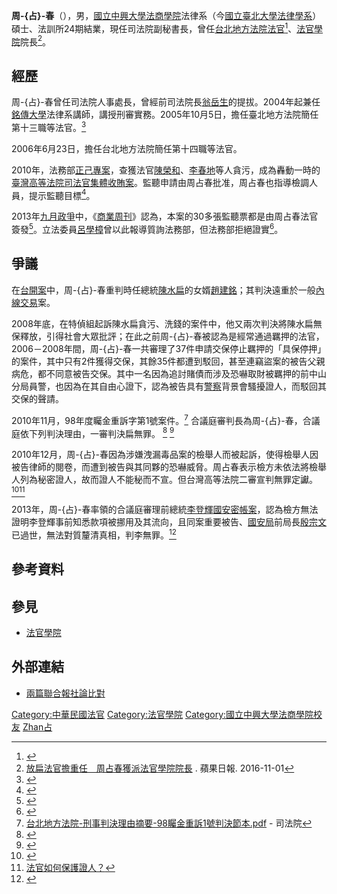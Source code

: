 {{npov|time=2010-12-21T08:40:39+00:00}}
{{refimprove|time=2010-12-21T08:40:39+00:00}}
{{Infobox Officeholder
| name = 周占春
| image = 
| office1 ={{ROC}}[[司法院|司法院]][[法官學院|法官學院]]院長
| term_start1 = 2017年1月1日
| term_end1 = 
| premierroc1 = 
| predecessor1 = 
| successor1 = 
| sex = 男
| spouse = 
| birth_date = {{birth date and age|1956|0|0}}
| educate = 
*國立中興大學法律研究所碩士
*國立中興大學法律學系畢業
*司法官訓練所司法官班第24期結業
| birth_place = {{ROC-TW}}
| nationality = {{ROC}}
| party       = 
}}

'''周-{占}-春'''（{{bd|1956年||||catIdx=Zhou周}}），男，[[國立中興大學法商學院|國立中興大學法商學院]]法律系（今[[國立臺北大學|國立臺北大學]][[法律學系|法律學系]]）碩士、法訓所24期結業，現任司法院副秘書長，曾任[[台北地方法院|台北地方法院]][[法官|法官]]<ref>{{Cite web |url=http://tw.nextmedia.com/applenews/article/art_id/32199753/IssueID/20091231 |title=扁二次金改案 周-{占}-春又承審 蘋果日報2009年12月31日 |access-date=2010年11月5日 |archive-url=https://web.archive.org/web/20100531025828/http://tw.nextmedia.com/applenews/article/art_id/32199753/IssueID/20091231 |archive-date=2010年5月31日 |dead-url=yes }}</ref>、[[法官學院|法官學院]]院長<ref>[http://www.appledaily.com.tw/realtimenews/article/new/20161101/979680/ 放扁法官擔重任　周占春獲派法官學院院長] {{Wayback|url=http://www.appledaily.com.tw/realtimenews/article/new/20161101/979680/ |date=20170916140449 }}. 蘋果日報. 2016-11-01</ref>。

==經歷==
周-{占}-春曾任司法院人事處長，曾經前司法院長[[翁岳生|翁岳生]]的提拔。2004年起兼任[[銘傳大學|銘傳大學]]法律系講師，講授刑審實務。2005年10月5日，擔任臺北地方法院簡任第十三職等法官。<ref>{{cite web| language =| publisher =| title =司法院公報 第47卷 第11期2005年11月| url =http://www.judicial.gov.tw/publish/paper/9411/pdf/9411%E3%80%80_7_%20%E7%B8%BD%E7%B5%B1%E4%BB%A4.pdf| author =| date =| accessdate =}}{{dead link|date=2017年12月 |bot=InternetArchiveBot |fix-attempted=yes }}</ref>

2006年6月23日，擔任台北地方法院簡任第十四職等法官。

2010年，法務部[[正己專案|正己專案]]，查獲法官[[陳榮和|陳榮和]]、[[李春地|李春地]]等人貪污，成為轟動一時的[[臺灣高等法院司法官集體收賄案|臺灣高等法院司法官集體收賄案]]。監聽申請由周占春批准，周占春也指導檢調人員，提示監聽目標<ref>{{cite web| language =zh-tw| url =http://www.libertytimes.com.tw/2010/new/nov/9/today-fo4.htm| title =周占春「指導」 監聽3年奏功| author =林俊宏| publisher =自由時報| date =2010-11-09| deadurl =yes| archiveurl =https://web.archive.org/web/20131004220118/http://www.libertytimes.com.tw/2010/new/nov/9/today-fo4.htm| archivedate =2013-10-04| accessdate =2013-10-04}}</ref>。

2013年[[九月政爭|九月政爭]]中，《[[商業周刊|商業周刊]]》認為，本案的30多張監聽票都是由周占春法官簽發<ref>{{cite web| language =zh-tw| url =http://www.businessweekly.com.tw/KArticle.aspx?id=52002| title =「吃到飽」監聽票 扁案法官核發的| author =田習如| publisher =商業周刊| date =2013-10-07| accessdate =2013-10-04| archive-date =2016-03-04| archive-url =https://web.archive.org/web/20160304211111/http://www.businessweekly.com.tw/KArticle.aspx?id=52002| dead-url =no}}</ref>。立法委員[[呂學樟|呂學樟]]曾以此報導質詢法務部，但法務部拒絕證實<ref>{{cite web| language =zh-tw| url =http://www.appledaily.com.tw/appledaily/article/headline/20131004/35339144/%E6%BF%AB%E5%87%86%E7%9B%A3%E8%81%BD%E7%AB%8B%E5%A7%94%E4%BF%83%E6%87%B2%E6%B3%95%E5%AE%98| title =濫准監聽 立委促懲法官| author =丁牧群、李英婷、黃揚明| publisher =蘋果日報| date =2013-10-04| accessdate =2013-10-04| archive-date =2016-03-05| archive-url =https://web.archive.org/web/20160305020501/http://www.appledaily.com.tw/appledaily/article/headline/20131004/35339144/%E6%BF%AB%E5%87%86%E7%9B%A3%E8%81%BD%E7%AB%8B%E5%A7%94%E4%BF%83%E6%87%B2%E6%B3%95%E5%AE%98| dead-url =no}}</ref>。

==爭議==
在[[台開案|台開案]]中，周-{占}-春重判時任總統[[陳水扁|陳水扁]]的女婿[[趙建銘|趙建銘]]；其判決遠重於一般[[內線交易|內線交易]]案。

2008年底，在特偵組起訴陳水扁貪污、洗錢的案件中，他又兩次判決將陳水扁無保釋放，引得社會大眾批評；在此之前周-{占}-春被認為是經常通過羈押的法官，2006－2008年間，周-{占}-春一共審理了37件申請交保停止羈押的「具保停押」的案件，其中只有2件獲得交保，其餘35件都遭到駁回，甚至連竊盜案的被告父親病危，都不同意被告交保。其中一名因為追討賭債而涉及恐嚇取財被羈押的前中山分局員警，也因為在其自由心證下，認為被告具有[[警察|警察]]背景會騷擾證人，而駁回其交保的聲請。

2010年11月，98年度矚金重訴字第1號案件。<ref>[http://jirs.judicial.gov.tw/GNNWS/download.asp?sdMsgId=20834 台北地方法院-刑事判決理由摘要-98矚金重訴1號判決節本.pdf] {{Wayback|url=http://jirs.judicial.gov.tw/GNNWS/download.asp?sdMsgId=20834 |date=20200528112847 }} - 司法院</ref>
合議庭審判長為周-{占}-春，合議庭依下列判決理由，一審判決扁無罪。
<ref>{{Cite web |url=http://www.nownews.com/2010/11/05/138-2661710.htm |title=二次金改扁珍無罪　周-{占}-春又成焦點 今日新聞2010/11/05 |accessdate=2010-11-05 |archive-date=2010-11-07 |archive-url=https://web.archive.org/web/20101107082713/http://www.nownews.com/2010/11/05/138-2661710.htm |dead-url=no }}</ref>
<ref>{{Cite web |url=http://sports.chinatimes.com/focus/0,5243,50107153x132010110501766,00.html |title=二次金改案扁判無罪 審判長周-{占}-春引爭議 中廣新聞／杜大澂2010-11-05 |accessdate=2010-11-05 |archive-date=2010-11-08 |archive-url=https://web.archive.org/web/20101108112535/http://sports.chinatimes.com/focus/0,5243,50107153x132010110501766,00.html |dead-url=no }}</ref>

2010年12月，周-{占}-春因為涉嫌洩漏毒品案的檢舉人而被起訴，使得檢舉人因被告律師的閱卷，而遭到被告與其同夥的恐嚇威脅。周占春表示檢方未依法將檢舉人列為秘密證人，故而證人不能秘而不宣。但台灣高等法院二審宣判無罪定讞。<ref>{{Cite web |url=http://news.chinatimes.com/focus/0,5243,50107570x112010121800133,00.html |title=檢舉人未列保護 洩密與否有爭議 |accessdate=2010-12-18 |archive-date=2010-12-21 |archive-url=https://web.archive.org/web/20101221111249/http://news.chinatimes.com/focus/0,5243,50107570x112010121800133,00.html |dead-url=yes }}</ref><ref>[http://news.chinatimes.com/forum/0,5252,11051401x112010122000316,00.html 法官如何保護證人？]{{dead link|date=2018年2月 |bot=InternetArchiveBot |fix-attempted=yes }}</ref>

2013年，周-{占}-春率領的合議庭審理前總統[[李登輝|李登輝]][[國安密帳案|國安密帳案]]，認為檢方無法證明李登輝事前知悉款項被挪用及其流向，且同案重要被告、[[國安局|國安局]]前局長[[殷宗文|殷宗文]]已過世，無法對質釐清真相，判李無罪。<ref>{{Cite web |url=http://www.appledaily.com.tw/appledaily/article/headline/20131116/35441675/ |title=侵占2.5億國安密帳 李登輝無罪 |accessdate=2017-09-16 |archive-date=2017-09-16 |archive-url=https://web.archive.org/web/20170916140525/http://www.appledaily.com.tw/appledaily/article/headline/20131116/35441675/ |dead-url=no }}</ref>

==參考資料==
{{reflist|2}}

==參見==
*[[法官學院|法官學院]]

==外部連結==
*[http://www.newsrumble.tw/node/232?utm_source=feedburner&utm_medium=feed&utm_campaign=Feed%3A+newsrumble+%28News+Rumble!%29 兩篇聯合報社論比對]{{Dead link|date=2018年8月 |bot=InternetArchiveBot |fix-attempted=yes }}

{{DEFAULTSORT:Zhou周}}
[[Category:中華民國法官|Category:中華民國法官]]
[[Category:法官學院|Category:法官學院]]
[[Category:國立中興大學法商學院校友|Category:國立中興大學法商學院校友]]
[[Category:周姓|Zhan占]]